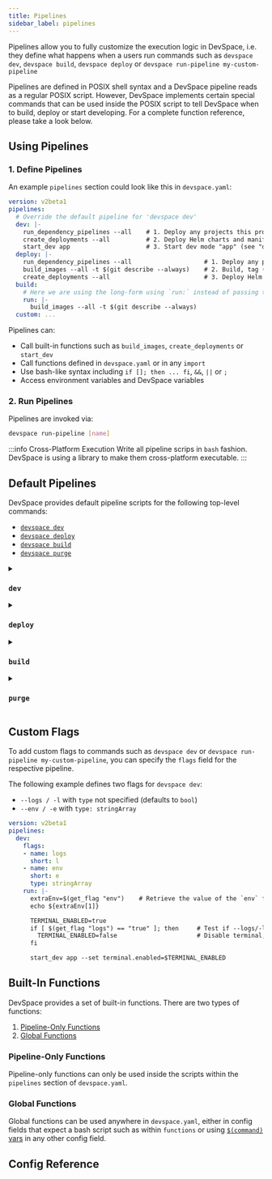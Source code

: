 ```yaml
---
title: Pipelines
sidebar_label: pipelines
---
```



Pipelines allow you to fully customize the execution logic in DevSpace, i.e. they define what happens when a users run commands such as `devspace dev`, `devspace build`, `devspace deploy` or `devspace run-pipeline my-custom-pipeline`

Pipelines are defined in POSIX shell syntax and a DevSpace pipeline reads as a regular POSIX script. However, DevSpace implements certain special commands that can be used inside the POSIX script to tell DevSpace when to build, deploy or start developing. For a complete function reference, please take a look below.

## Using Pipelines

### 1. Define Pipelines
An example `pipelines` section could look like this in `devspace.yaml`:
```yaml title=devspace.yaml
version: v2beta1
pipelines:
  # Override the default pipeline for 'devspace dev'
  dev: |-
    run_dependency_pipelines --all    # 1. Deploy any projects this project needs (see "dependencies")
    create_deployments --all          # 2. Deploy Helm charts and manifests specfied as "deployments"
    start_dev app                     # 3. Start dev mode "app" (see "dev" section)
  deploy: |-
    run_dependency_pipelines --all                    # 1. Deploy any projects this project needs (see "dependencies")
    build_images --all -t $(git describe --always)    # 2. Build, tag (git commit hash) and push all images (see "images")
    create_deployments --all                          # 3. Deploy Helm charts and manifests specfied as "deployments"
  build:
    # Here we are using the long-form using `run:` instead of passing the script directly
    run: |-
      build_images --all -t $(git describe --always)
  custom: ...
```

Pipelines can:
- Call built-in functions such as `build_images`, `create_deployments` or `start_dev`
- Call functions defined in `devspace.yaml` or in any `import`
- Use bash-like syntax including `if []; then ... fi`, `&&`, `||` or `;`
- Access environment variables and DevSpace variables


### 2. Run Pipelines
Pipelines are invoked via:
```bash
devspace run-pipeline [name]
```

:::info Cross-Platform Execution
Write all pipeline scrips in `bash` fashion. DevSpace is using a library to make them cross-platform executable.
:::


## Default Pipelines
DevSpace provides default pipeline scripts for the following top-level commands:
- [`devspace dev`](#dev)
- [`devspace deploy`](#deploy)
- [`devspace build`](#build)
- [`devspace purge`](#purge)

<details>
<summary>

### `dev`

</summary>

The `dev` pipeline is executed by running `devspace dev` and has the following default workflow:

```bash
run_dependencies --all
ensure_pull_secrets --all
build_images --all
create_deployments --all
start_dev --all
```

</details>

<details>
<summary>

### `deploy`

</summary>

The `deploy` pipeline is executed by running `devspace deploy` and has the following default workflow:

```bash
run_dependencies --all
ensure_pull_secrets --all
build_images --all
create_deployments --all
```

</details>


<details>
<summary>

### `build`

</summary>

The `build` pipeline is executed by running `devspace build` and has the following default workflow:

```bash
run_dependencies --all --pipeline build
build_images --all
```

</details>


<details>
<summary>

### `purge`

</summary>

The `purge` pipeline is executed by running `devspace purge` and has the following default workflow:

```bash
stop_dev --all
purge_deployments --all
run_dependencies --all --pipeline purge
```

</details>


## Custom Flags
To add custom flags to commands such as `devspace dev` or `devspace run-pipeline my-custom-pipeline`, you can specify the `flags` field for the respective pipeline.

The following example defines two flags for `devspace dev`:
- `--logs / -l` with `type` not specified (defaults to `bool`)
- `--env / -e` with `type: stringArray`

```yaml title=devspace.yaml
version: v2beta1
pipelines:
  dev:
    flags:
    - name: logs
      short: l
    - name: env
      short: e
      type: stringArray
    run: |-
      extraEnv=$(get_flag "env")    # Retrieve the value of the `env` flag and store it in a variable
      echo ${extraEnv[1]}

      TERMINAL_ENABLED=true
      if [ $(get_flag "logs") == "true" ]; then     # Test if --logs/-l flag is used or not
        TERMINAL_ENABLED=false                      # Disable terminal, so DevSpace falls back to log streaming
      fi

      start_dev app --set terminal.enabled=$TERMINAL_ENABLED
```


## Built-In Functions
DevSpace provides a set of built-in functions. There are two types of functions:
1. [Pipeline-Only Functions](#pipeline-only-functions)
2. [Global Functions](#global-functions)

### Pipeline-Only Functions
Pipeline-only functions can only be used inside the scripts within the `pipelines` section of `devspace.yaml`.

<PipelineFunctionRef/>


### Global Functions
Global functions can be used anywhere in `devspace.yaml`, either in config fields that expect a bash script such as within `functions` or using [`$(command)` vars](../variables.mdx#from-commands) in any other config field.

<GlobalFunctionRef/>


## Config Reference

<ConfigPartialPipeline/>
